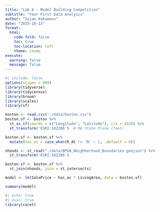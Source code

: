 ```yaml
---
title: "Lab 6 - Model Building Competition"
subtitle: "Your First Data Analysis"
author: "Sujan Kakumanu"
date: "2025-10-13"
format: 
  html:
    code-fold: false
    toc: true
    toc-location: left
    theme: cosmo
execute:
  warning: false
  message: false
---
```


```r
#| include: false
options(scipen = 999)
library(tidyverse)
library(tidycensus)
library(broom)
library(scales)
library(sf)

boston <- read_csv("./data/boston.csv")
boston.sf <- boston %>%
  st_as_sf(coords = c("Longitude", "Latitude"), crs = 4326) %>%
  st_transform('ESRI:102286')  # MA State Plane (feet)

boston.sf <- boston.sf %>%
  mutate(has_ac = case_when(R_AC != 'N' ~ 1, .default = 0)) 

nhoods <- st_read("./data/BPDA_Neighborhood_Boundaries.geojson") %>%
  st_transform('ESRI:102286')

boston.sf <- boston.sf %>%
  st_join(nhoods, join = st_intersects)

model <- lm(SalePrice ~ has_ac * LivingArea, data = boston.sf)

summary(model)

```

```r
#| echo: true
#| eval: true
library(caret)


```
